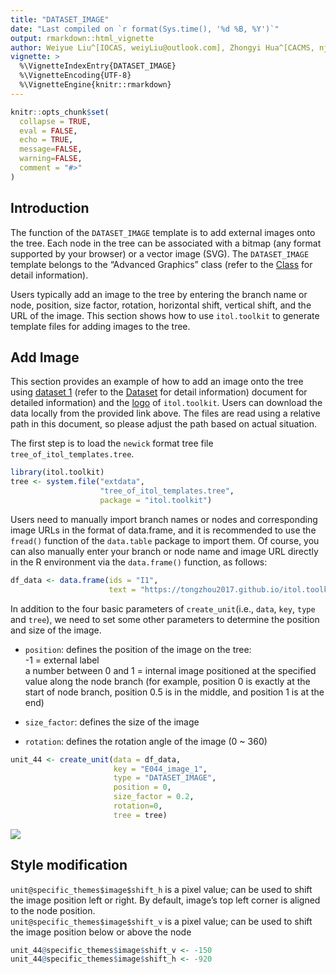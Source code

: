 ```yaml
---
title: "DATASET_IMAGE"
date: "Last compiled on `r format(Sys.time(), '%d %B, %Y')`"
output: rmarkdown::html_vignette
author: Weiyue Liu^[IOCAS, weiyLiu@outlook.com], Zhongyi Hua^[CACMS, njbxhzy@hotmail.com], Tong Zhou^[IOCAS, tongzhou2017@gmail.com]
vignette: >
  %\VignetteIndexEntry{DATASET_IMAGE}
  %\VignetteEncoding{UTF-8}
  %\VignetteEngine{knitr::rmarkdown}
---
```


```r
knitr::opts_chunk$set(
  collapse = TRUE,
  eval = FALSE,
  echo = TRUE,
  message=FALSE,
  warning=FALSE,
  comment = "#>"
)
```

## Introduction
The function of the `DATASET_IMAGE` template is to add external images onto the tree. Each node in the tree can be associated with a bitmap (any format supported by your browser) or a vector image (SVG). The `DATASET_IMAGE` template belongs to the "Advanced Graphics" class (refer to the [Class]() for detail information).

Users typically add an image to the tree by entering the branch name or node, position, size factor, rotation, horizontal shift, vertical shift, and the URL of the image. This section shows how to use `itol.toolkit` to generate template files for adding images to the tree.

## Add Image
This section provides an example of how to add an image onto the tree using [dataset 1](https://github.com/TongZhou2017/itol.toolkit/tree/master/inst/extdata/dataset1) (refer to the [Dataset](https://tongzhou2017.github.io/itol.toolkit/articles/Datasets.html) for detail information) document for detailed information) and the [logo](https://tongzhou2017.github.io/itol.toolkit/reference/figures/itol.toolkit_logo.jpg) of `itol.toolkit`. Users can download the data locally from the provided link above. The files are read using a relative path in this document, so please adjust the path based on actual situation.

The first step is to load the `newick` format tree file `tree_of_itol_templates.tree`.
```r
library(itol.toolkit)
tree <- system.file("extdata",
                    "tree_of_itol_templates.tree",
                    package = "itol.toolkit")
```
Users need to manually import branch names or nodes and corresponding image URLs in the format of data.frame, and it is recommended to use the `fread()` function of the `data.table` package to import them. Of course, you can also manually enter your branch or node name and image URL directly in the R environment via the `data.frame()` function, as follows:
```r
df_data <- data.frame(ids = "I1",
                      text = "https://tongzhou2017.github.io/itol.toolkit/reference/figures/itol.toolkit_logo.jpg")
```
In addition to the four basic parameters of `create_unit`(i.e., `data`, `key`, `type` and `tree`), we need to set some other parameters to determine the position and size of the image.

- `position`: defines the position of the image on the tree:  
\-1 = external label  
a number between 0 and 1 = internal image positioned at the specified value along the node branch (for example, position 0 is exactly at the start of node branch, position 0.5 is in the middle, and position 1 is at the end)

- `size_factor`: defines the size of the image

- `rotation`: defines the rotation angle of the image (0 ~ 360)

```r
unit_44 <- create_unit(data = df_data,
                       key = "E044_image_1",
                       type = "DATASET_IMAGE",
                       position = 0,
                       size_factor = 0.2,
                       rotation=0,
                       tree = tree)
```

![](images/DATASET_IMAGE_1.png)

## Style modification
`unit@specific_themes$image$shift_h` is a pixel value; can be used to shift the image position left or right. By default, image's top left corner is aligned to the node position.  
`unit@specific_themes$image$shift_v` is a pixel value; can be used to shift the image position below or above the node
```r
unit_44@specific_themes$image$shift_v <- -150
unit_44@specific_themes$image$shift_h <- -920
```
